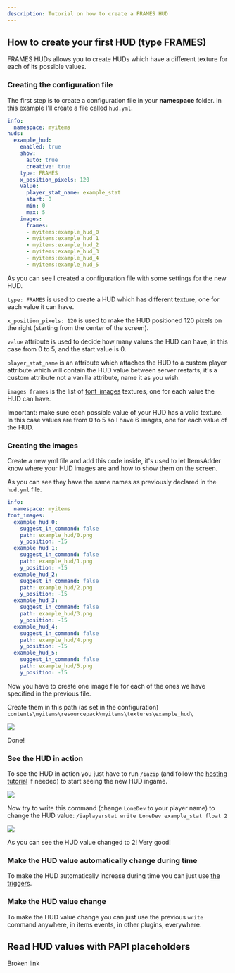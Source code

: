 ```yaml
---
description: Tutorial on how to create a FRAMES HUD
---
```


## How to create your first HUD (type FRAMES)

FRAMES HUDs allows you to create HUDs which have a different texture for each of its possible values.

### Creating the configuration file

The first step is to create a configuration file in your **namespace** folder. In this example I'll create a file called `hud.yml`.


```yaml hud.yml lines icon="yaml"
info:
  namespace: myitems
huds:
  example_hud:
    enabled: true
    show:
      auto: true
      creative: true
    type: FRAMES
    x_position_pixels: 120
    value:
      player_stat_name: example_stat
      start: 0
      min: 0
      max: 5
    images:
      frames:
      - myitems:example_hud_0
      - myitems:example_hud_1
      - myitems:example_hud_2
      - myitems:example_hud_3
      - myitems:example_hud_4
      - myitems:example_hud_5
```


As you can see I created a configuration file with some settings for the new HUD.

`type: FRAMES` is used to create a HUD which has different texture, one for each value it can have.

`x_position_pixels: 120` is used to make the HUD positioned 120 pixels on the right (starting from the center of the screen).

`value` attribute is used to decide how many values the HUD can have, in this case from 0 to 5, and the start value is 0.

`player_stat_name` is an attribute which attaches the HUD to a custom player attribute which will contain the HUD value between server restarts, it's a custom attribute not a vanilla attribute, name it as you wish.

`images frames` is the list of [font\_images](../../font-images.md) textures, one for each value the HUD can have.


<Warning>
Important: make sure each possible value of your HUD has a valid texture. In this case values are from 0 to 5 so I have 6 images, one for each value of the HUD.
</Warning>


### Creating the images

Create a new yml file and add this code inside, it's used to let ItemsAdder know where your HUD images are and how to show them on the screen.

As you can see they have the same names as previously declared in the `hud.yml` file.


```yaml hud_images.yml lines icon="yaml"
info:
  namespace: myitems
font_images:
  example_hud_0:
    suggest_in_command: false
    path: example_hud/0.png
    y_position: -15
  example_hud_1:
    suggest_in_command: false
    path: example_hud/1.png
    y_position: -15
  example_hud_2:
    suggest_in_command: false
    path: example_hud/2.png
    y_position: -15
  example_hud_3:
    suggest_in_command: false
    path: example_hud/3.png
    y_position: -15
  example_hud_4:
    suggest_in_command: false
    path: example_hud/4.png
    y_position: -15
  example_hud_5:
    suggest_in_command: false
    path: example_hud/5.png
    y_position: -15
```


Now you have to create one image file for each of the ones we have specified in the previous file.

Create them in this path (as set in the configuration) `contents\myitems\resourcepack\myitems\textures\example_hud\`

![](</assets/images/image (186).png>)

Done!

### See the HUD in action

To see the HUD in action you just have to run `/iazip` (and follow the [hosting tutorial](../../../resourcepack-hosting/) if needed) to start seeing the new HUD ingame.

![](</assets/images/image (85).png>)

Now try to write this command (change `LoneDev` to your player name) to change the HUD value: `/iaplayerstat write LoneDev example_stat float 2`

![](</assets/images/image (193).png>)

As you can see the HUD value changed to 2! Very good!

### Make the HUD value automatically change during time

To make the HUD automatically increase during time you can just use [the triggers](../trigger-value-change.md).

### Make the HUD value change

To make the HUD value change you can just use the previous `write` command anywhere, in items events, in other plugins, everywhere.

## Read HUD values with PAPI placeholders


<Card title="Broken link" icon="text" href="/broken-reference/">
Broken link
</Card>


